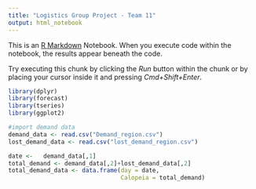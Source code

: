 ```yaml
---
title: "Logistics Group Project - Team 11"
output: html_notebook
---
```


This is an [R Markdown](http://rmarkdown.rstudio.com) Notebook. When you execute code within the notebook, the results appear beneath the code. 

Try executing this chunk by clicking the *Run* button within the chunk or by placing your cursor inside it and pressing *Cmd+Shift+Enter*. 

```r
library(dplyr)
library(forecast)
library(tseries)
library(ggplot2)
```

```r
#import demand data
demand_data <- read.csv("Demand_region.csv")
lost_demand_data <- read.csv("lost_demand_region.csv")
```

```r
date <-   demand_data[,1]
total_demand <- demand_data[,2]+lost_demand_data[,2]
total_demand_data <- data.frame(day = date,
                                Calopeia = total_demand)

```

